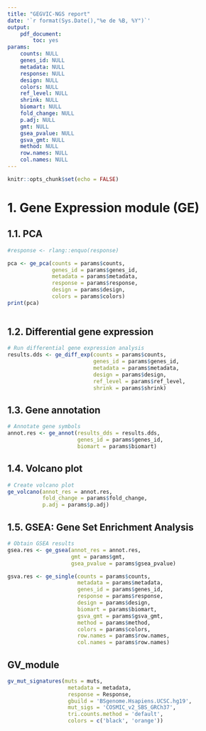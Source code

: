 ```yaml
---
title: "GEGVIC-NGS report"
date: '`r format(Sys.Date(),"%e de %B, %Y")`'
output: 
    pdf_document:
        toc: yes
params:
    counts: NULL 
    genes_id: NULL 
    metadata: NULL 
    response: NULL 
    design: NULL 
    colors: NULL
    ref_level: NULL
    shrink: NULL
    biomart: NULL 
    fold_change: NULL
    p.adj: NULL
    gmt: NULL 
    gsea_pvalue: NULL
    gsva_gmt: NULL
    method: NULL
    row.names: NULL
    col.names: NULL
---
```


```r
knitr::opts_chunk$set(echo = FALSE)
```

# 1. Gene Expression module (GE)

## 1.1. PCA
```r
#response <- rlang::enquo(response)

pca <- ge_pca(counts = params$counts,
              genes_id = params$genes_id,
              metadata = params$metadata,
              response = params$response,
              design = params$design,
              colors = params$colors)
print(pca)
    
```

## 1.2. Differential gene expression 

```r
# Run differential gene expression analysis
results.dds <- ge_diff_exp(counts = params$counts,
                           genes_id = params$genes_id,
                           metadata = params$metadata,
                           design = params$design,
                           ref_level = params$ref_level,
                           shrink = params$shrink)
```

## 1.3. Gene annotation
```r
# Annotate gene symbols
annot.res <- ge_annot(results_dds = results.dds,
                      genes_id = params$genes_id,
                      biomart = params$biomart)

```

## 1.4. Volcano plot
```r
# Create volcano plot
ge_volcano(annot_res = annot.res,
           fold_change = params$fold_change,
           p.adj = params$p.adj)
```

## 1.5. GSEA: Gene Set Enrichment Analysis
```r
# Obtain GSEA results
gsea.res <- ge_gsea(annot_res = annot.res,
                    gmt = params$gmt,
                    gsea_pvalue = params$gsea_pvalue)
```


```r
gsva.res <- ge_single(counts = params$counts,
                      metadata = params$metadata,
                      genes_id = params$genes_id,
                      response = params$response,
                      design = params$design,
                      biomart = params$biomart,
                      gsva_gmt = params$gsva_gmt,
                      method = params$method,
                      colors = params$colors,
                      row.names = params$row.names,
                      col.names = params$row.names)

```


## GV_module 
```r
gv_mut_signatures(muts = muts,
                   metadata = metadata,
                   response = Response,
                   gbuild = 'BSgenome.Hsapiens.UCSC.hg19',
                   mut_sigs = 'COSMIC_v2_SBS_GRCh37',
                   tri.counts.method = 'default',
                   colors = c('black', 'orange'))
```


